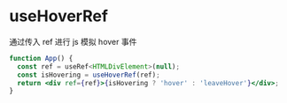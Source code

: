 
<Meta title="hooks/useHoverRef" />

# useHoverRef

通过传入 ref 进行 js 模拟 hover 事件

```jsx
function App() {
  const ref = useRef<HTMLDivElement>(null);
  const isHovering = useHoverRef(ref);
  return <div ref={ref}>{isHovering ? 'hover' : 'leaveHover'}</div>;
}
```